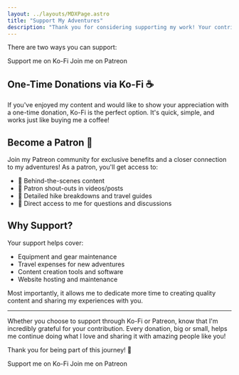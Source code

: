 ```yaml
---
layout: ../layouts/MDXPage.astro
title: "Support My Adventures"
description: "Thank you for considering supporting my work! Your contribution helps me continue creating content and sharing my adventures with the community."
---
```



There are two ways you can support:

<LinkButton size="lg" href="https://ko-fi.com/V7V8AM70Z" target="_blank" rel="noopener noreferrer">
    Support me on Ko-Fi
</LinkButton>

<LinkButton size="lg" href="https://www.patreon.com/c/NicholasEager" target="_blank" rel="noopener noreferrer">
    Join me on Patreon
</LinkButton>

## One-Time Donations via Ko-Fi ☕

If you've enjoyed my content and would like to show your appreciation with a one-time donation, Ko-Fi is the perfect option. It's quick, simple, and works just like buying me a coffee!

## Become a Patron 🌟

Join my Patreon community for exclusive benefits and a closer connection to my adventures! As a patron, you'll get access to:

- 🎥 Behind-the-scenes content
- 👋 Patron shout-outs in videos/posts
- 📝 Detailed hike breakdowns and travel guides
- 💬 Direct access to me for questions and discussions

## Why Support?

Your support helps cover:
- Equipment and gear maintenance
- Travel expenses for new adventures
- Content creation tools and software
- Website hosting and maintenance

Most importantly, it allows me to dedicate more time to creating quality content and sharing my experiences with you.

---

Whether you choose to support through Ko-Fi or Patreon, know that I'm incredibly grateful for your contribution. Every donation, big or small, helps me continue doing what I love and sharing it with amazing people like you! 

Thank you for being part of this journey! 🙏

<LinkButton size="lg" href="https://ko-fi.com/V7V8AM70Z" target="_blank" rel="noopener noreferrer">
    Support me on Ko-Fi
</LinkButton>

<LinkButton size="lg" href="https://www.patreon.com/c/NicholasEager" target="_blank" rel="noopener noreferrer">
    Join me on Patreon
</LinkButton>